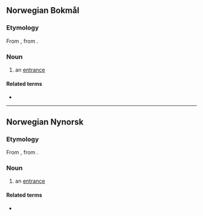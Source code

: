 ==Norwegian Bokmål==

===Etymology===
From {{inh|nb|non|inngangr}}, from {{inh|nb|gem-pro|*inngangaz}}.

===Noun===
{{head|nb|noun|g=m|definite singular|inngangen|indefinite plural|innganger|definite plural|inngangene}}

# an [[entrance]]

====Related terms====
* {{l|nb|utgang}}

----

==Norwegian Nynorsk==

===Etymology===
From {{inh|no|non|inngangr}}, from {{inh|no|gem-pro|*inngangaz}}.

===Noun===
{{head|nn|noun|g=m|definite singular|inngangen|indefinite plural|inngangar|definite plural|inngangane}}

# an [[entrance]]

====Related terms====
* {{l|nn|utgang}}